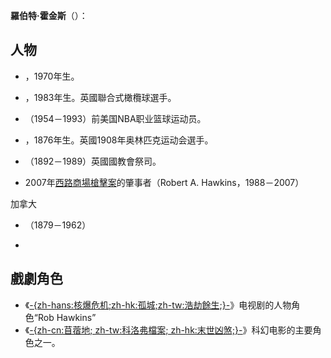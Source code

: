 '''羅伯特·霍金斯'''（{{lang|en|'''Robert Hawkins'''}}）：
{{TOC right}}
== 人物 ==
*{{le|羅伯特·霍金斯 (拳击手)|Robert Hawkins (boxer)}}，1970年生。
*{{le|羅伯·霍金斯 |Rob Hawkins}}，1983年生。英國聯合式橄欖球選手。
*{{le|羅伯特·霍金斯 (篮球)|Robert Hawkins (Manitoba politician)}}（1954－1993）前美国NBA职业篮球运动员。
*{{le|羅伯特·霍金斯 (射擊運動)|Robert Hawkins (sport shooter)}}，1876年生。英國1908年奥林匹克运动会選手。
*{{le|羅伯特·亨利·霍金斯|Robert Henry Hawkins}}（1892－1989）英國國教會祭司。

*2007年[[西路商場槍擊案|西路商場槍擊案]]的肇事者（Robert A. Hawkins，1988－2007）
;加拿大
*{{le|羅伯特·霍金斯 (緬省政治人物)|Robert Hawkins (Manitoba politician)}}（1879－1962）
*{{le|羅伯特·霍金斯 (西北地区政治人物)|Robert Hawkins (Northwest Territories politician)}}

== 戲劇角色 ==
*《[[核爆危机|-{zh-hans:核爆危机;zh-hk:孤城;zh-tw:浩劫餘生;}-]]》电视剧的人物角色“Rob Hawkins”
*《[[科洛弗檔案|-{zh-cn:苜蓿地; zh-tw:科洛弗檔案; zh-hk:末世凶煞;}-]]》科幻电影的主要角色之一。

{{Disambiguation|H|Cat=六字人名譯名消歧義}}